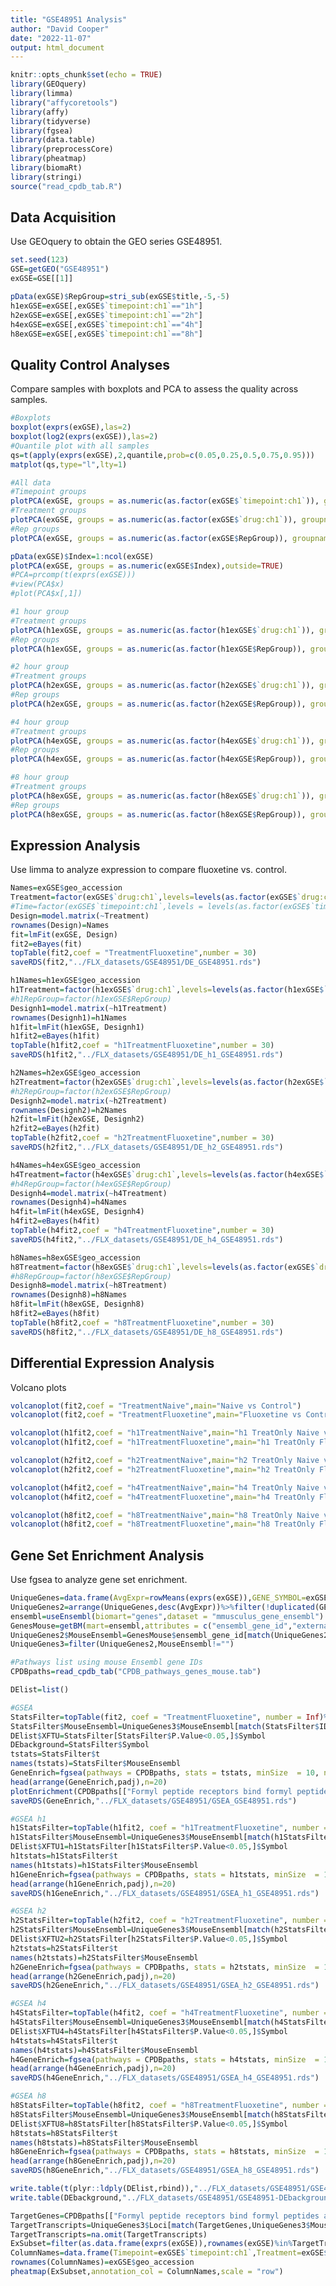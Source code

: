 ```yaml
---
title: "GSE48951 Analysis"
author: "David Cooper"
date: "2022-11-07"
output: html_document
---
```


```r
knitr::opts_chunk$set(echo = TRUE)
library(GEOquery)
library(limma)
library("affycoretools")
library(affy)
library(tidyverse)
library(fgsea)
library(data.table)
library(preprocessCore)
library(pheatmap)
library(biomaRt)
library(stringi)
source("read_cpdb_tab.R")

```

## Data Acquisition

Use GEOquery to obtain the GEO series GSE48951. 

```r
set.seed(123)
GSE=getGEO("GSE48951")
exGSE=GSE[[1]]

pData(exGSE)$RepGroup=stri_sub(exGSE$title,-5,-5)
h1exGSE=exGSE[,exGSE$`timepoint:ch1`=="1h"]
h2exGSE=exGSE[,exGSE$`timepoint:ch1`=="2h"]
h4exGSE=exGSE[,exGSE$`timepoint:ch1`=="4h"]
h8exGSE=exGSE[,exGSE$`timepoint:ch1`=="8h"]

```

## Quality Control Analyses 

Compare samples with boxplots and PCA to assess the quality across samples. 

```r
#Boxplots
boxplot(exprs(exGSE),las=2)
boxplot(log2(exprs(exGSE)),las=2)
#Quantile plot with all samples
qs=t(apply(exprs(exGSE),2,quantile,prob=c(0.05,0.25,0.5,0.75,0.95)))
matplot(qs,type="l",lty=1)

```

```r
#All data
#Timepoint groups
plotPCA(exGSE, groups = as.numeric(as.factor(exGSE$`timepoint:ch1`)), groupnames = levels(as.factor(exGSE$`timepoint:ch1`)),outside=TRUE)
#Treatment groups
plotPCA(exGSE, groups = as.numeric(as.factor(exGSE$`drug:ch1`)), groupnames = levels(as.factor(exGSE$`drug:ch1`)),outside=TRUE)
#Rep groups
plotPCA(exGSE, groups = as.numeric(as.factor(exGSE$RepGroup)), groupnames = levels(as.factor(exGSE$RepGroup)),outside=TRUE)

```

```r
pData(exGSE)$Index=1:ncol(exGSE)
plotPCA(exGSE, groups = as.numeric(exGSE$Index),outside=TRUE)
#PCA=prcomp(t(exprs(exGSE)))
#view(PCA$x)
#plot(PCA$x[,1])

```

```r
#1 hour group
#Treatment groups
plotPCA(h1exGSE, groups = as.numeric(as.factor(h1exGSE$`drug:ch1`)), groupnames = levels(as.factor(h1exGSE$`drug:ch1`)),outside=TRUE)
#Rep groups
plotPCA(h1exGSE, groups = as.numeric(as.factor(h1exGSE$RepGroup)), groupnames = levels(as.factor(h1exGSE$RepGroup)),outside=TRUE)

```

```r
#2 hour group
#Treatment groups
plotPCA(h2exGSE, groups = as.numeric(as.factor(h2exGSE$`drug:ch1`)), groupnames = levels(as.factor(h2exGSE$`drug:ch1`)),outside=TRUE)
#Rep groups
plotPCA(h2exGSE, groups = as.numeric(as.factor(h2exGSE$RepGroup)), groupnames = levels(as.factor(h2exGSE$RepGroup)),outside=TRUE)

```

```r
#4 hour group
#Treatment groups
plotPCA(h4exGSE, groups = as.numeric(as.factor(h4exGSE$`drug:ch1`)), groupnames = levels(as.factor(h4exGSE$`drug:ch1`)),outside=TRUE)
#Rep groups
plotPCA(h4exGSE, groups = as.numeric(as.factor(h4exGSE$RepGroup)), groupnames = levels(as.factor(h4exGSE$RepGroup)),outside=TRUE)

```

```r
#8 hour group
#Treatment groups
plotPCA(h8exGSE, groups = as.numeric(as.factor(h8exGSE$`drug:ch1`)), groupnames = levels(as.factor(h8exGSE$`drug:ch1`)),outside=TRUE)
#Rep groups
plotPCA(h8exGSE, groups = as.numeric(as.factor(h8exGSE$RepGroup)), groupnames = levels(as.factor(h8exGSE$RepGroup)),outside=TRUE)

```

## Expression Analysis

Use limma to analyze expression to compare fluoxetine vs. control.

```r
Names=exGSE$geo_accession
Treatment=factor(exGSE$`drug:ch1`,levels=levels(as.factor(exGSE$`drug:ch1`))[c(4,1,3,2,5)])
#Time=factor(exGSE$`timepoint:ch1`,levels = levels(as.factor(exGSE$`timepoint:ch1`)))
Design=model.matrix(~Treatment)
rownames(Design)=Names
fit=lmFit(exGSE, Design)
fit2=eBayes(fit)
topTable(fit2,coef = "TreatmentFluoxetine",number = 30)
saveRDS(fit2,"../FLX_datasets/GSE48951/DE_GSE48951.rds")

```

```r
h1Names=h1exGSE$geo_accession
h1Treatment=factor(h1exGSE$`drug:ch1`,levels=levels(as.factor(h1exGSE$`drug:ch1`))[c(4,1,3,2,5)])
#h1RepGroup=factor(h1exGSE$RepGroup)
Designh1=model.matrix(~h1Treatment)
rownames(Designh1)=h1Names
h1fit=lmFit(h1exGSE, Designh1)
h1fit2=eBayes(h1fit)
topTable(h1fit2,coef = "h1TreatmentFluoxetine",number = 30)
saveRDS(h1fit2,"../FLX_datasets/GSE48951/DE_h1_GSE48951.rds")

h2Names=h2exGSE$geo_accession
h2Treatment=factor(h2exGSE$`drug:ch1`,levels=levels(as.factor(h2exGSE$`drug:ch1`))[c(4,1,3,2,5)])
#h2RepGroup=factor(h2exGSE$RepGroup)
Designh2=model.matrix(~h2Treatment)
rownames(Designh2)=h2Names
h2fit=lmFit(h2exGSE, Designh2)
h2fit2=eBayes(h2fit)
topTable(h2fit2,coef = "h2TreatmentFluoxetine",number = 30)
saveRDS(h2fit2,"../FLX_datasets/GSE48951/DE_h2_GSE48951.rds")

h4Names=h4exGSE$geo_accession
h4Treatment=factor(h4exGSE$`drug:ch1`,levels=levels(as.factor(h4exGSE$`drug:ch1`))[c(4,1,3,2,5)])
#h4RepGroup=factor(h4exGSE$RepGroup)
Designh4=model.matrix(~h4Treatment)
rownames(Designh4)=h4Names
h4fit=lmFit(h4exGSE, Designh4)
h4fit2=eBayes(h4fit)
topTable(h4fit2,coef = "h4TreatmentFluoxetine",number = 30)
saveRDS(h4fit2,"../FLX_datasets/GSE48951/DE_h4_GSE48951.rds")

h8Names=h8exGSE$geo_accession
h8Treatment=factor(h8exGSE$`drug:ch1`,levels=levels(as.factor(exGSE$`drug:ch1`))[c(4,1,3,2,5)])
#h8RepGroup=factor(h8exGSE$RepGroup)
Designh8=model.matrix(~h8Treatment)
rownames(Designh8)=h8Names
h8fit=lmFit(h8exGSE, Designh8)
h8fit2=eBayes(h8fit)
topTable(h8fit2,coef = "h8TreatmentFluoxetine",number = 30)
saveRDS(h8fit2,"../FLX_datasets/GSE48951/DE_h8_GSE48951.rds")

```

## Differential Expression Analysis

Volcano plots

```r
volcanoplot(fit2,coef = "TreatmentNaive",main="Naive vs Control")
volcanoplot(fit2,coef = "TreatmentFluoxetine",main="Fluoxetine vs Control")

```

```r
volcanoplot(h1fit2,coef = "h1TreatmentNaive",main="h1 TreatOnly Naive vs Control")
volcanoplot(h1fit2,coef = "h1TreatmentFluoxetine",main="h1 TreatOnly Fluoxetine vs Control")

volcanoplot(h2fit2,coef = "h2TreatmentNaive",main="h2 TreatOnly Naive vs Control")
volcanoplot(h2fit2,coef = "h2TreatmentFluoxetine",main="h2 TreatOnly Fluoxetine vs Control")

volcanoplot(h4fit2,coef = "h4TreatmentNaive",main="h4 TreatOnly Naive vs Control")
volcanoplot(h4fit2,coef = "h4TreatmentFluoxetine",main="h4 TreatOnly Fluoxetine vs Control")

volcanoplot(h8fit2,coef = "h8TreatmentNaive",main="h8 TreatOnly Naive vs Control")
volcanoplot(h8fit2,coef = "h8TreatmentFluoxetine",main="h8 TreatOnly Fluoxetine vs Control")

```

## Gene Set Enrichment Analysis

Use fgsea to analyze gene set enrichment.

```r
UniqueGenes=data.frame(AvgExpr=rowMeans(exprs(exGSE)),GENE_SYMBOL=exGSE@featureData@data$Symbol,Loci=exGSE@featureData@data$ID)
UniqueGenes2=arrange(UniqueGenes,desc(AvgExpr))%>%filter(!duplicated(GENE_SYMBOL))%>%filter(GENE_SYMBOL!="")
ensembl=useEnsembl(biomart="genes",dataset = "mmusculus_gene_ensembl")
GenesMouse=getBM(mart=ensembl,attributes = c("ensembl_gene_id","external_gene_name","entrezgene_id"))
UniqueGenes2$MouseEnsembl=GenesMouse$ensembl_gene_id[match(UniqueGenes2$GENE_SYMBOL,GenesMouse$external_gene_name)]
UniqueGenes3=filter(UniqueGenes2,MouseEnsembl!="")

```

```r
#Pathways list using mouse Ensembl gene IDs
CPDBpaths=read_cpdb_tab("CPDB_pathways_genes_mouse.tab")

DElist=list()

#GSEA
StatsFilter=topTable(fit2, coef = "TreatmentFluoxetine", number = Inf)%>%filter(ID%in%UniqueGenes3$Loci)
StatsFilter$MouseEnsembl=UniqueGenes3$MouseEnsembl[match(StatsFilter$ID,UniqueGenes3$Loci)]
DElist$XFTU=StatsFilter[StatsFilter$P.Value<0.05,]$Symbol
DEbackground=StatsFilter$Symbol
tstats=StatsFilter$t
names(tstats)=StatsFilter$MouseEnsembl
GeneEnrich=fgsea(pathways = CPDBpaths, stats = tstats, minSize  = 10, nPermSimple=10000)
head(arrange(GeneEnrich,padj),n=20)
plotEnrichment(CPDBpaths[["Formyl peptide receptors bind formyl peptides and many other ligands | Reactome"]], tstats)
saveRDS(GeneEnrich,"../FLX_datasets/GSE48951/GSEA_GSE48951.rds")

#GSEA h1
h1StatsFilter=topTable(h1fit2, coef = "h1TreatmentFluoxetine", number = Inf)%>%filter(ID%in%UniqueGenes3$Loci)
h1StatsFilter$MouseEnsembl=UniqueGenes3$MouseEnsembl[match(h1StatsFilter$ID,UniqueGenes3$Loci)]
DElist$XFTU1=h1StatsFilter[h1StatsFilter$P.Value<0.05,]$Symbol
h1tstats=h1StatsFilter$t
names(h1tstats)=h1StatsFilter$MouseEnsembl
h1GeneEnrich=fgsea(pathways = CPDBpaths, stats = h1tstats, minSize  = 10, nPermSimple=10000)
head(arrange(h1GeneEnrich,padj),n=20)
saveRDS(h1GeneEnrich,"../FLX_datasets/GSE48951/GSEA_h1_GSE48951.rds")

#GSEA h2
h2StatsFilter=topTable(h2fit2, coef = "h2TreatmentFluoxetine", number = Inf)%>%filter(ID%in%UniqueGenes3$Loci)
h2StatsFilter$MouseEnsembl=UniqueGenes3$MouseEnsembl[match(h2StatsFilter$ID,UniqueGenes3$Loci)]
DElist$XFTU2=h2StatsFilter[h2StatsFilter$P.Value<0.05,]$Symbol
h2tstats=h2StatsFilter$t
names(h2tstats)=h2StatsFilter$MouseEnsembl
h2GeneEnrich=fgsea(pathways = CPDBpaths, stats = h2tstats, minSize  = 10, nPermSimple=10000)
head(arrange(h2GeneEnrich,padj),n=20)
saveRDS(h2GeneEnrich,"../FLX_datasets/GSE48951/GSEA_h2_GSE48951.rds")

#GSEA h4
h4StatsFilter=topTable(h4fit2, coef = "h4TreatmentFluoxetine", number = Inf)%>%filter(ID%in%UniqueGenes3$Loci)
h4StatsFilter$MouseEnsembl=UniqueGenes3$MouseEnsembl[match(h4StatsFilter$ID,UniqueGenes3$Loci)]
DElist$XFTU4=h4StatsFilter[h4StatsFilter$P.Value<0.05,]$Symbol
h4tstats=h4StatsFilter$t
names(h4tstats)=h4StatsFilter$MouseEnsembl
h4GeneEnrich=fgsea(pathways = CPDBpaths, stats = h4tstats, minSize  = 10, nPermSimple=10000)
head(arrange(h4GeneEnrich,padj),n=20)
saveRDS(h4GeneEnrich,"../FLX_datasets/GSE48951/GSEA_h4_GSE48951.rds")

#GSEA h8
h8StatsFilter=topTable(h8fit2, coef = "h8TreatmentFluoxetine", number = Inf)%>%filter(ID%in%UniqueGenes3$Loci)
h8StatsFilter$MouseEnsembl=UniqueGenes3$MouseEnsembl[match(h8StatsFilter$ID,UniqueGenes3$Loci)]
DElist$XFTU8=h8StatsFilter[h8StatsFilter$P.Value<0.05,]$Symbol
h8tstats=h8StatsFilter$t
names(h8tstats)=h8StatsFilter$MouseEnsembl
h8GeneEnrich=fgsea(pathways = CPDBpaths, stats = h8tstats, minSize  = 10, nPermSimple=10000)
head(arrange(h8GeneEnrich,padj),n=20)
saveRDS(h8GeneEnrich,"../FLX_datasets/GSE48951/GSEA_h8_GSE48951.rds")

write.table(t(plyr::ldply(DElist,rbind)),"../FLX_datasets/GSE48951/GSE48951-DElist.txt",sep = "\t",na = "",quote = FALSE,col.names = FALSE,row.names = FALSE)
write.table(DEbackground,"../FLX_datasets/GSE48951/GSE48951-DEbackground.txt",quote = FALSE,col.names = FALSE,row.names = FALSE)

```

```r
TargetGenes=CPDBpaths[["Formyl peptide receptors bind formyl peptides and many other ligands | Reactome"]]
TargetTranscripts=UniqueGenes3$Loci[match(TargetGenes,UniqueGenes3$MouseEnsembl)]
TargetTranscripts=na.omit(TargetTranscripts)
ExSubset=filter(as.data.frame(exprs(exGSE)),rownames(exGSE)%in%TargetTranscripts)
ColumnNames=data.frame(Timepoint=exGSE$`timepoint:ch1`,Treatment=exGSE$`drug:ch1`)
rownames(ColumnNames)=exGSE$geo_accession
pheatmap(ExSubset,annotation_col = ColumnNames,scale = "row")

```

